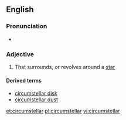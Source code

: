 ==English==
===Pronunciation===
*{{IPA|/ˌsɜːkəmˈstɛlə/|lang=en}}

===Adjective===
{{en-adj}}

# That surrounds, or revolves around a [[star]]

====Derived terms====
* [[circumstellar disk]]
* [[circumstellar dust]]

[[et:circumstellar]]
[[pl:circumstellar]]
[[vi:circumstellar]]